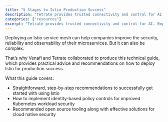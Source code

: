 ```yaml
---
title: "5 Stages to Istio Production Success"
description: "Tetrate provides trusted connectivity and control for AI. Empower developers while safeguarding the business. Built atop the proven Envoy proxy & Envoy AI Gateway."
categories: ["resources"]
excerpt: "Tetrate provides trusted connectivity and control for AI. Empower developers while safeguarding the business. Built atop the proven Envoy proxy & Envoy AI Gateway."
---
```


Deploying an Istio service mesh can help companies improve the security, reliability and observability of their microservices. But it can also be complex.

That’s why Venafi and Tetrate collaborated to produce this technical guide, which provides practical advice and recommendations on how to deploy Istio for production success.

What this guide covers:

*   Straightforward, step-by-step recommendations to successfully get started with using Istio
*   How to implement identity-based policy controls for improved Kubernetes workload security
*   Recommended open source tooling along with effective solutions for cloud native security